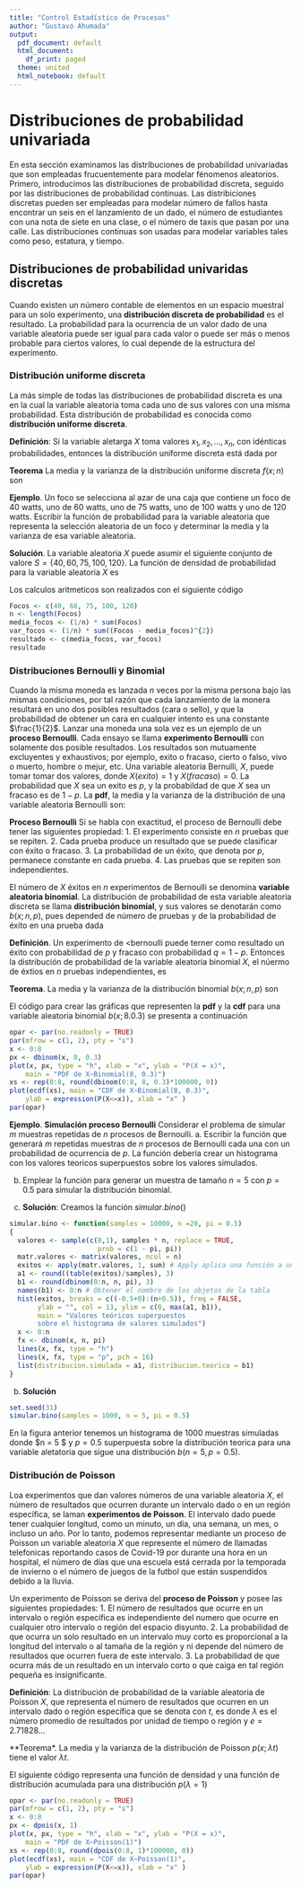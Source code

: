 ```yaml
---
title: "Control Estadístico de Procesos"
author: "Gustavo Ahumada"
output:
  pdf_document: default
  html_document:
    df_print: paged
  theme: united
  html_notebook: default
---
```


# Distribuciones de probabilidad univariada

En esta sección examinamos las distribuciones de probabilidad univariadas que son empleadas frucuentemente para modelar fénomenos aleatorios. Primero, introducimos las distribuciones de probabilidad discreta, seguido por las distribuciones de probabilidad continuas. Las distribiciones discretas pueden ser empleadas para modelar número de fallos hasta encontrar un seis en el lanzamiento de un dado, el número de estudiantes con una nota de siete en una clase, o el número de taxis que pasan por una calle. Las distribuciones continuas son usadas para modelar variables tales como peso, estatura, y tiempo.

## Distribuciones de probabilidad univaridas discretas

Cuando existen un número contable de elementos en un espacio muestral para un solo experimento, una **distribución discreta de probabilidad** es el resultado. La probabilidad para la ocurrencia de un valor dado de una variable aleatoria puede ser igual para cada valor o puede ser más o menos probable para ciertos valores, lo cual depende de la estructura del experimento.


### Distribución uniforme discreta
La más simple de todas las distribuciones de probabilidad discreta es una en la cual la variable aleatoria toma cada uno de sus valores con una misma probabilidad. Esta distribución de probabilidad es conocida como **distribución uniforme discreta**.

**Definición**: Si la variable aletarga $X$ toma valores $x_{1}, x_{2},..., x_{n},$ con idénticas probabilidades, entonces la distribución uniforme discreta está dada por
\begin{equation} 
f(x;n) = \frac{1}{n}, \quad x=x_{1}, x_{2},..., x_{n},	   \nonumber
\end{equation}

**Teorema** La media y la varianza de la distribución uniforme discreta $f(x;n)$ son

\begin{equation} 
E(X) = \mu = \frac{\sum_{i=1}^{n}x_{i}}{n}, \quad y \quad  \sigma^{2}=\frac{\sum_{i=1}^{n}(x_{i}- \mu)^{2}}{n}	   \nonumber
\end{equation}

**Ejemplo**. Un foco se selecciona al azar de una caja que contiene un foco de 40 watts, uno de 60 watts, uno de 75 watts, uno de 100 watts y uno de 120 watts. Escribir la función de probabilidad para la variable aleatoria  que representa la selección aleatoria de un foco y determinar la media y la varianza de esa variable aleatoria.

**Solución**. La variable aleatoria $X$ puede asumir el siguiente conjunto de valore $S=\{40, 60, 75, 100, 120\}$. La función de densidad de probabilidad para la variable aleatoria $X$ es

\begin{equation} 
P(X = x/n=5) = 1/5 \quad para \quad x = 40, 60, 75, 100, 120. 	   \nonumber
\end{equation}

Los calculos aritmeticos son realizados con el siguiente código

```r
Focos <- c(40, 60, 75, 100, 120)
n <- length(Focos)
media_focos <- (1/n) * sum(Focos)
var_focos <- (1/n) * sum((Focos - media_focos)^{2})
resultado <- c(media_focos, var_focos)
resultado
```


### Distribuciones Bernoulli y Binomial
Cuando la misma moneda es lanzada $n$ veces por la misma persona bajo las mismas condiciones, por tal razón que cada lanzamiento de la monera resultará en uno dos posibles resultados (cara o sello), y que la probabilidad de obtener un cara en cualquier intento es una constante $\frac{1}{2}$. Lanzar una moneda una sola vez es un ejemplo de un **proceso Bernoulli**. Cada ensayo se llama **experimento Bernoulli** con solamente dos posible resultados. Los resultados son mutuamente excluyentes y exhaustivos; por ejemplo, exito o fracaso, cierto o falso, vivo o muerto, hombre o mejur, etc. Una variable aleatoria Bernulli, $X$, puede tomar tomar dos valores, donde $X (exito) = 1$ y $X (fracaso) = 0$. La probabilidad que $X$ sea un exito es $p$, y la probabildad de que $X$ sea un fracaso es de $1-p$. La **pdf**, la media y la varianza de la distribución de una variable aleatoria Bernoulli son:

\begin{equation} 
\begin{split}
f(X = x/p) = & p^{x}(1-p)^{1-x}, x=0,1 \\
E(X) & = p \\
Var(X) & = p(1-p) \nonumber
\end{split}
\end{equation}

**Proceso Bernoulli**
Si se habla con exactitud, el proceso de Bernoulli debe tener las siguientes propiedad:
1. El experimento consiste en $n$ pruebas que se repiten.
2. Cada prueba produce un resultado que se puede clasificar con éxito o fracaso.
3. La probabilidad de un éxito, que denota por $p$, permanece constante en cada prueba.
4. Las pruebas que se repiten son independientes.

El número de $X$ éxitos en $n$ experimentos de Bernoulli se denomina **variable aleatoria binomial**. La distribución de probabilidad de esta variable aleatoria discreta se llama **distribución binomial**, y sus valores se denotarán como $b(x;n,p)$, pues depended de número de pruebas y de la probabilidad de éxito en una prueba dada

**Definición**. Un experimento de <bernoulli puede terner como resultado un éxito con probabilidad de $p$ y fracaso con probabilidad $q = 1-p$. Entonces la distribución de probabilidad de la variable aleatoria binomial $X$, el núermo de éxtios en $n$ pruebas independientes, es
\begin{equation} 
b(x;n,p) = \binom{n}{x}p^{x}q^{n-x}, \quad x=0,1,2,...,n.
\end{equation} 

**Teorema**. La media y la varianza de la distribución binomial $b(x;n,p)$ son 
\begin{equation} 
E(X) = \mu = np \quad y \quad \sigma^{2} = npq.
\end{equation} 

El código para crear las gráficas que representen la **pdf** y la **cdf** para una variable aleatoria binomial $b(x;8.0.3)$ se presenta a continuación

```r
opar <- par(no.readonly = TRUE)
par(mfrow = c(1, 2), pty = "s")
x <- 0:8
px <- dbinom(x, 8, 0.3)
plot(x, px, type = "h", xlab = "x", ylab = "P(X = x)",
    main = "PDF de X~Binomial(8, 0.3)") 
xs <- rep(0:8, round(dbinom(0:8, 8, 0.3)*100000, 0))
plot(ecdf(xs), main = "CDF de X~Binomial(8, 0.3)",
    ylab = expression(P(X<=x)), xlab = "x" )
par(opar)
```


**Ejemplo**. **Simulación proceso Bernoulli** Considerar el problema de simular $m$ muestras repetidas de $n$ procesos de Bernoulli.
a. Escribir la función que generará $m$ repetidas muestras de $n$ procesos de Bernoulli cada una con un probabilidad de ocurrencia de $p$. La función debería crear un histograma con los valores teoricos superpuestos sobre los valores simulados.

b. Emplear la función para generar un muestra de tamaño $n=5$ con $p=0.5$ para simular la distribución binomial. 


a. **Solución**: Creamos la función $simular.bino()$ 
```r
simular.bino <- function(samples = 10000, n =20, pi = 0.5)
{
  valores <- sample(c(0,1), samples * n, replace = TRUE,
                      prob = c(1 - pi, pi))
  matr.valores <- matrix(valores, ncol = n)
  exitos <- apply(matr.valores, 1, sum) # Apply aplica una función a una matriz
  a1 <- round((table(exitos)/samples), 3)
  b1 <- round(dbinom(0:n, n, pi), 3)
  names(b1) <- 0:n # Obtener el nombre de los objetos de la tabla
  hist(exitos, breaks = c((-0.5+0):(n+0.5)), freq = FALSE,
       ylab = "", col = 13, ylim = c(0, max(a1, b1)),
       main = "Valores teóricos superpuestos
       sobre el histograma de valores simulados")
  x <- 0:n
  fx <- dbinom(x, n, pi)
  lines(x, fx, type = "h")
  lines(x, fx, type = "p", pch = 16)
  list(distribucion.simulada = a1, distribucion.teorica = b1)
}
```

b. **Solución**
```r
set.seed(31)
simular.bino(samples = 1000, n = 5, pi = 0.5)
```
En la figura anterior tenemos un histograma de $1000$ muestras simuladas donde $n = 5 $ y $p=0.5$ superpuesta sobre la distribución teorica para una variable aletatoria que sigue una distribución $b(n=5, p=0.5)$.


### Distribución de Poisson
Loa experimentos que dan valores números de una variable aleatoria $X$, el número de resultados que ocurren durante un intervalo dado o en un región específica, se laman **experimentos de Poisson**. El intervalo dado puede tener cualquier longitud, como un minuto, un día, una semana, un mes, o incluso un año. Por lo tanto, podemos representar mediante un proceso de Poisson un variable aleatoria $X$ que represente el número de llamadas telefonicas reportando casos de Covid-19 por durante una hora en un hospital, el número de días que una escuela está cerrada por la temporada de invierno o el número de juegos de la futbol que están suspendidos debido a la lluvia.

Un experimento de Poisson se deriva del **proceso de Poisson** y posee las siguientes propiedades:
1. El número de resultados que ocurre en un intervalo o región específica es independiente del numero que ocurre en cualquier otro intervalo o región del espacio disyunto.
2. La probabilidad de que ocurra un solo resultado en un intervalo muy corto es proporcional a la longitud del intervalo o al tamaña de la región y ni depende del número de resultados que ocurren fuera de este intervalo.
3. La probabilidad de que ocurra más de un resultado en un intervalo corto o que caiga en tal región pequeña es insignificante.


**Definición**: La distribución de probabilidad de la variable aleatoria de Poisson $X$, que representa el número de resultados que ocurren en un intervalo dado o región específica que se denota con $t$, es
\begin{equation} 
p(x;\lambda t) = \frac{e^{-\lambda t}(\lambda t)^{x}}{x!}, \quad x=0,1,2,..., \nonumber
\end{equation} 
donde $\lambda$ es el número promedio de resultados por unidad de tiempo o región y $e = 2.71828...$

**Teorema*. La media y la varianza de la distribución de Poisson $p(x;\lambda t)$ tiene el valor $\lambda t$.

El siguiente código representa una función de densidad y una función de distribución acumulada para una distribución $p(\lambda = 1)$

```r
opar <- par(no.readonly = TRUE)
par(mfrow = c(1, 2), pty = "s")
x <- 0:8
px <- dpois(x, 1)
plot(x, px, type = "h", xlab = "x", ylab = "P(X = x)",
    main = "PDF de X~Poisson(1)") 
xs <- rep(0:8, round(dpois(0:8, 1)*100000, 0))
plot(ecdf(xs), main = "CDF de X~Poisson(1)",
    ylab = expression(P(X<=x)), xlab = "x" )
par(opar)
```


